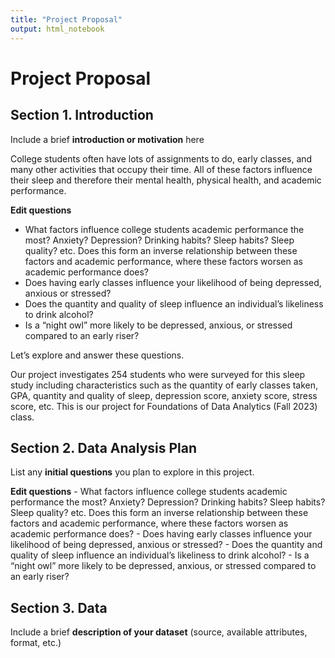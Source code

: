 ```yaml
---
title: "Project Proposal"
output: html_notebook
---
```



# Project Proposal


## Section 1. Introduction

Include a brief **introduction or motivation** here

College students often have lots of assignments to do, early classes, and many other activities that occupy their time. All of these factors influence their sleep and therefore their mental health, physical health, and academic performance.

**Edit questions**

  - What factors influence college students academic performance the most? Anxiety? Depression? Drinking habits? Sleep habits? Sleep quality? etc. Does this form an inverse relationship between these factors and academic performance, where these factors worsen as academic performance does?
  - Does having early classes influence your likelihood of being depressed, anxious or stressed?
  - Does the quantity and quality of sleep influence an individual's likeliness to drink alcohol?
  - Is a "night owl" more likely to be depressed, anxious, or stressed compared to an early riser?
  
Let's explore and answer these questions.

Our project investigates 254 students who were surveyed for this sleep study including characteristics such as the quantity of early classes taken, GPA, quantity and quality of sleep, depression score, anxiety score, stress score, etc. This is our project for Foundations of Data Analytics (Fall 2023) class.

## Section 2. Data Analysis Plan

List any **initial questions** you plan to explore in this project. 


**Edit questions**
  - What factors influence college students academic performance the most? Anxiety? Depression? Drinking habits? Sleep habits? Sleep quality? etc. Does this form an inverse relationship between these factors and academic performance, where these factors worsen as academic performance does?
  - Does having early classes influence your likelihood of being depressed, anxious or stressed?
  - Does the quantity and quality of sleep influence an individual's likeliness to drink alcohol?
  - Is a "night owl" more likely to be depressed, anxious, or stressed compared to an early riser?

## Section 3. Data

Include a brief **description of your dataset** (source, available attributes, format, etc.)


